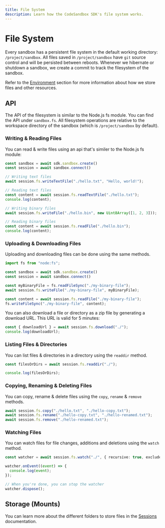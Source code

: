```yaml
---
title: File System
description: Learn how the CodeSandbox SDK's file system works.
---
```


# File System

Every sandbox has a persistent file system in the default working directory: `/project/sandbox`. All files saved in `/project/sandbox` have `git` source control and will be persisted between reboots. Whenever we hibernate or shutdown a sandbox, we create a commit to track the filesystem of the sandbox.

Refer to the [Environment](/sdk/environment) section for more information about how we store files and other resources.

## API

The API of the filesystem is similar to the Node.js fs module. You can find the API under `sandbox.fs`. All filesystem
operations are relative to the workspace directory of the sandbox (which is `/project/sandbox` by default).

### Writing & Reading Files

You can read & write files using an api that's similer to the Node.js fs module:

```ts
const sandbox = await sdk.sandbox.create()
const session = await sandbox.connect()

// Writing text files
await session.fs.writeTextFile("./hello.txt", "Hello, world!");

// Reading text files
const content = await session.fs.readTextFile("./hello.txt");
console.log(content);

// Writing binary files
await session.fs.writeFile("./hello.bin", new Uint8Array([1, 2, 3]));

// Reading binary files
const content = await session.fs.readFile("./hello.bin");
console.log(content);
```

### Uploading & Downloading Files

Uploading and downloading files can be done using the same methods.

```ts
import fs from "node:fs";

const sandbox = await sdk.sandbox.create()
const session = await sandbox.connect()

const myBinaryFile = fs.readFileSync("./my-binary-file");
await session.fs.writeFile("./my-binary-file", myBinaryFile);

const content = await session.fs.readFile("./my-binary-file");
fs.writeFileSync("./my-binary-file", content);
```

You can also download a file or directory as a zip file by generating a download URL. This URL is valid for 5 minutes:

```ts
const { downloadUrl } = await session.fs.download("./");
console.log(downloadUrl);
```

### Listing Files & Directories

You can list files & directories in a directory using the `readdir` method.

```ts
const filesOrDirs = await session.fs.readdir("./");

console.log(filesOrDirs);
```

### Copying, Renaming & Deleting Files

You can copy, rename & delete files using the `copy`, `rename` & `remove` methods.

```ts
await session.fs.copy("./hello.txt", "./hello-copy.txt");
await session.fs.rename("./hello-copy.txt", "./hello-renamed.txt");
await session.fs.remove("./hello-renamed.txt");
```

### Watching Files

You can watch files for file changes, additions and deletions using the `watch` method.

```ts
const watcher = await session.fs.watch("./", { recursive: true, excludes: [".git"] });

watcher.onEvent((event) => {
  console.log(event);
});

// When you're done, you can stop the watcher
watcher.dispose();
```

## Storage (Mounts)

You can learn more about the different folders to store files in the [Sessions](/sdk/sessions) documentation.
